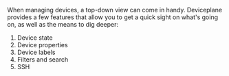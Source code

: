 
<Docs title="Organization and Operations">

When managing devices, a top-down view can come in handy. Deviceplane provides a few features that allow you to get a quick sight on what's going on, as well as the means to dig deeper:

1. Device state
2. Device properties
3. Device labels
4. Filters and search
5. SSH

</Docs>
